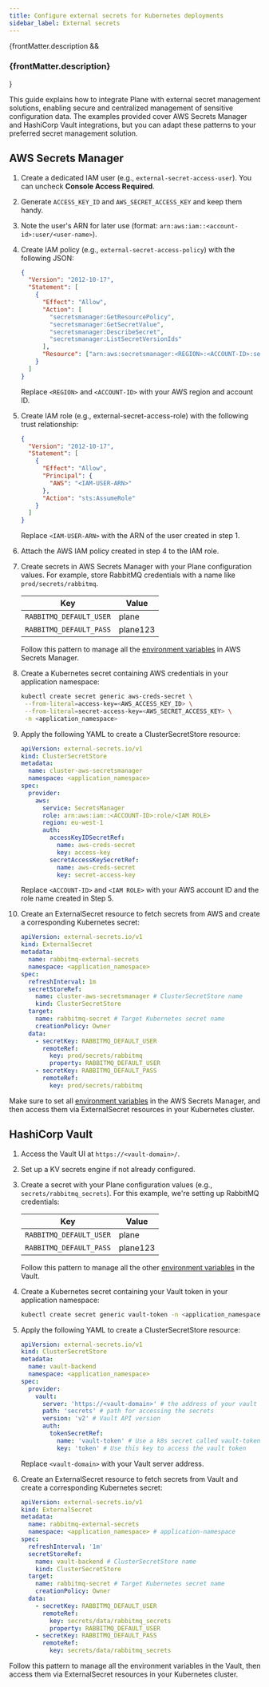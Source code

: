```yaml
---
title: Configure external secrets for Kubernetes deployments
sidebar_label: External secrets
---
```


{frontMatter.description && <h3 class="description">{frontMatter.description}</h3>}

This guide explains how to integrate Plane with external secret management solutions, enabling secure and centralized management of sensitive configuration data. The examples provided cover AWS Secrets Manager and HashiCorp Vault integrations, but you can adapt these patterns to your preferred secret management solution.

## AWS Secrets Manager

1. Create a dedicated IAM user (e.g., `external-secret-access-user`). You can uncheck **Console Access Required**.
2. Generate `ACCESS_KEY_ID` and `AWS_SECRET_ACCESS_KEY` and keep them handy.
3. Note the user's ARN for later use (format: `arn:aws:iam::<account-id>:user/<user-name>`).

4. Create IAM policy (e.g., `external-secret-access-policy`) with the following JSON:

   ```json
   {
     "Version": "2012-10-17",
     "Statement": [
       {
         "Effect": "Allow",
         "Action": [
           "secretsmanager:GetResourcePolicy",
           "secretsmanager:GetSecretValue",
           "secretsmanager:DescribeSecret",
           "secretsmanager:ListSecretVersionIds"
         ],
         "Resource": ["arn:aws:secretsmanager:<REGION>:<ACCOUNT-ID>:secret:*"]
       }
     ]
   }
   ```

   Replace `<REGION>` and `<ACCOUNT-ID>` with your AWS region and account ID.

5. Create IAM role (e.g., external-secret-access-role) with the following trust relationship:

   ```json
   {
     "Version": "2012-10-17",
     "Statement": [
       {
         "Effect": "Allow",
         "Principal": {
           "AWS": "<IAM-USER-ARN>"
         },
         "Action": "sts:AssumeRole"
       }
     ]
   }
   ```

   Replace `<IAM-USER-ARN>` with the ARN of the user created in step 1.

6. Attach the AWS IAM policy created in step 4 to the IAM role.

7. Create secrets in AWS Secrets Manager with your Plane configuration values. For example, store RabbitMQ credentials with a name like `prod/secrets/rabbitmq`.

   | Key                     | Value    |
   | ----------------------- | -------- |
   | `RABBITMQ_DEFAULT_USER` | plane    |
   | `RABBITMQ_DEFAULT_PASS` | plane123 |

   Follow this pattern to manage all the [environment variables](/self-hosting/methods/kubernetes#external-secrets-config) in AWS Secrets Manager.

8. Create a Kubernetes secret containing AWS credentials in your application namespace:

   ```sh
   kubectl create secret generic aws-creds-secret \
    --from-literal=access-key=<AWS_ACCESS_KEY_ID> \
    --from-literal=secret-access-key=<AWS_SECRET_ACCESS_KEY> \
    -n <application_namespace>
   ```

9. Apply the following YAML to create a ClusterSecretStore resource:

   ```yaml
   apiVersion: external-secrets.io/v1
   kind: ClusterSecretStore
   metadata:
     name: cluster-aws-secretsmanager
     namespace: <application_namespace>
   spec:
     provider:
       aws:
         service: SecretsManager
         role: arn:aws:iam::<ACCOUNT-ID>:role/<IAM ROLE>
         region: eu-west-1
         auth:
           accessKeyIDSecretRef:
             name: aws-creds-secret
             key: access-key
           secretAccessKeySecretRef:
             name: aws-creds-secret
             key: secret-access-key
   ```

   Replace `<ACCOUNT-ID>` and `<IAM ROLE>` with your AWS account ID and the role name created in Step 5.

10. Create an ExternalSecret resource to fetch secrets from AWS and create a corresponding Kubernetes secret:
    ```yaml
    apiVersion: external-secrets.io/v1
    kind: ExternalSecret
    metadata:
      name: rabbitmq-external-secrets
      namespace: <application_namespace>
    spec:
      refreshInterval: 1m
      secretStoreRef:
        name: cluster-aws-secretsmanager # ClusterSecretStore name
        kind: ClusterSecretStore
      target:
        name: rabbitmq-secret # Target Kubernetes secret name
        creationPolicy: Owner
      data:
        - secretKey: RABBITMQ_DEFAULT_USER
          remoteRef:
            key: prod/secrets/rabbitmq
            property: RABBITMQ_DEFAULT_USER
        - secretKey: RABBITMQ_DEFAULT_PASS
          remoteRef:
            key: prod/secrets/rabbitmq
    ```

Make sure to set all [environment variables](/self-hosting/methods/kubernetes#external-secrets-config) in the AWS Secrets Manager, and then access them via ExternalSecret resources in your Kubernetes cluster.

## HashiCorp Vault

1. Access the Vault UI at `https://<vault-domain>/`.

2. Set up a KV secrets engine if not already configured.

3. Create a secret with your Plane configuration values (e.g., `secrets/rabbitmq_secrets`). For this example, we're setting up RabbitMQ credentials:

   | Key                     | Value    |
   | ----------------------- | -------- |
   | `RABBITMQ_DEFAULT_USER` | plane    |
   | `RABBITMQ_DEFAULT_PASS` | plane123 |

   Follow this pattern to manage all the other [environment variables](/self-hosting/methods/kubernetes#external-secrets-config) in the Vault.

4. Create a Kubernetes secret containing your Vault token in your application namespace:

   ```sh
   kubectl create secret generic vault-token -n <application_namespace> --from-literal=token=<VAULT-TOKEN>
   ```

5. Apply the following YAML to create a ClusterSecretStore resource:

   ```yaml
   apiVersion: external-secrets.io/v1
   kind: ClusterSecretStore
   metadata:
     name: vault-backend
     namespace: <application_namespace>
   spec:
     provider:
       vault:
         server: 'https://<vault-domain>' # the address of your vault instance
         path: 'secrets' # path for accessing the secrets
         version: 'v2' # Vault API version
         auth:
           tokenSecretRef:
             name: 'vault-token' # Use a k8s secret called vault-token
             key: 'token' # Use this key to access the vault token
   ```

   Replace `<vault-domain>` with your Vault server address.

6. Create an ExternalSecret resource to fetch secrets from Vault and create a corresponding Kubernetes secret:
   ```yaml
   apiVersion: external-secrets.io/v1
   kind: ExternalSecret
   metadata:
     name: rabbitmq-external-secrets
     namespace: <application_namespace> # application-namespace
   spec:
     refreshInterval: '1m'
     secretStoreRef:
       name: vault-backend # ClusterSecretStore name
       kind: ClusterSecretStore
     target:
       name: rabbitmq-secret # Target Kubernetes secret name
       creationPolicy: Owner
     data:
       - secretKey: RABBITMQ_DEFAULT_USER
         remoteRef:
           key: secrets/data/rabbitmq_secrets
           property: RABBITMQ_DEFAULT_USER
       - secretKey: RABBITMQ_DEFAULT_PASS
         remoteRef:
           key: secrets/data/rabbitmq_secrets
   ```

Follow this pattern to manage all the environment variables in the Vault, then access them via ExternalSecret resources in your Kubernetes cluster.
